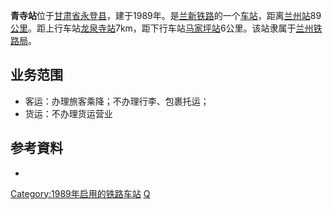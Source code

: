 {{noteTA
|1=zh-cn:始发车次; zh-hk:列車班次;
|2=zh-cn:车次; zh-hk:班次;
}}
{{Infobox China railway station
|车站名称=青寺站
|图片=
|图片介紹=
|车站名称拼音=Qingsizhan
|车站位置=[[甘肃省|甘肃省]][[永登县|永登县]]
|坐标=
|归属=[[兰州铁路局|兰州铁路局]]
|线路=[[兰新铁路|兰新铁路]]
|车站等级=[[五等站_(中铁)|五等站]]
|到发线数目=
|月台数目=
}}

'''青寺站'''位于[[甘肃省|甘肃省]][[永登县|永登县]]，建于1989年。是[[兰新铁路|兰新铁路]]的一个[[铁路车站|车站]]，距离[[兰州站|兰州站]]89[[公里|公里]]。距上行车站[[龙泉寺站|龙泉寺站]]7km，距下行车站[[马家坪站|马家坪站]]6公里。该站隶属于[[兰州铁路局|兰州铁路局]]。

==业务范围==
*客运：办理旅客乘降；不办理行李、包裹托运；
*货运：不办理货运营业

{{start rail box|[[中国铁路|中国铁路]]}}
{{s-inop|[[龙泉寺站|龙泉寺站]]}}
{{s-line|[[兰新铁路|兰新铁路]]<br/>←7km 青寺站 6km→}}
{{s-inop|[[马家坪站|马家坪站]]}}
{{end box}}

==参考資料==
{{reflist}}
*{{cite book | author=吴建民.|title=中国铁路旅游| publisher=中国地图出版社 |year=2002 |isbn=7-5031-3000-8}}

{{兰新铁路}}
{{铁路车站小作品}}

[[Category:1989年启用的铁路车站|Category:1989年启用的铁路车站]]
[[Category:兰州市铁路车站|Q]]